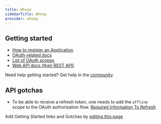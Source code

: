 ```yaml
---
title: Whoop
sidebarTitle: Whoop
provider: whoop
---
```



<Overview />


## Getting started

-   [How to register an Application](https://developer.whoop.com/docs/developing/overview/)
-   [OAuth-related docs](https://developer.whoop.com/docs/developing/oauth)
-   [List of OAuth scopes](https://developer.whoop.com/api#section/Authentication/OAuth)
-   [Web API docs (their REST API)](https://developer.whoop.com/api)

<Tip>Need help getting started? Get help in the [community](https://nango.dev/slack).</Tip>

## API gotchas

- To be able to receive a refresh token, one needs to add the `offline` scope to the OAuth authorization flow. [Required Information To Refresh](https://developer.whoop.com/docs/developing/oauth#receiving-a-refresh-token)

<Note>Add Getting Started links and Gotchas by [editing this page](https://github.com/nangohq/nango/tree/master/docs-v2/integrations/all/whoop.mdx)</Note>